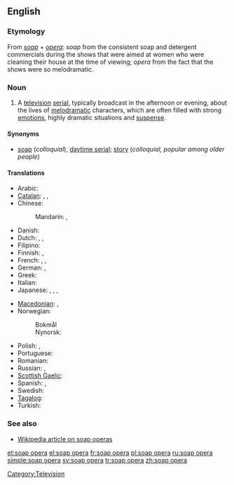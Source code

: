 ==English==

===Etymology===
From ''[[soap]]'' + ''[[opera]]'': ''soap'' from the consistent soap and detergent commercials during the shows that were aimed at women who were cleaning their house at the time of viewing; ''opera'' from the fact that the shows were so melodramatic.

===Noun===
{{en-noun|sg=[[soap]] [[opera]]}}

# A [[television]] [[serial]], typically broadcast in the afternoon or evening, about the lives of [[melodramatic]] characters, which are often filled with strong [[emotion]]s, highly dramatic situations and [[suspense]].

====Synonyms====
* [[soap]] (''colloquial''), [[daytime serial]]; [[story]] (''colloquial, popular among older people'')

====Translations====
{{trans-top|television serial}}
* Arabic: {{t|ar|أوبرا الصابون|f|tr='uubira al-Saabuun}}
* [[Catalan]]: {{t-|ca|culebrot|m}},  {{t-|ca|telenovel·la|f}},  {{t|ca|fulletó|m}}
* Chinese:
*: Mandarin: {{t|cmn|肥皂劇|sc=Hani}},  {{t|cmn|肥皂剧|tr=féizào-jù|sc=Hani}}
* Danish: {{t-|da|sæbeopera|c}}
* Dutch: {{t+|nl|soap|f}}, {{t|nl|soapreeks}} '' '', {{t|nl|soapserie}} '' ''
* Filipino: {{tø|fil|telenobela}}
* Finnish: {{t-|fi|saippuasarja}}, {{t-|fi|saippuaooppera}}
* French: {{t+|fr|feuilleton|m}}, {{t+|fr|soap opera|m}}, {{t+|fr|soap|m}}
* German: {{t+|de|soap|f|alt=Soap}}, {{t+|de|Seifenoper|f}}
* Greek: {{t+|el|σαπουνόπερα|f|tr=sapounópera}}
* Italian: {{t-|it|telenovela|f}}
* Japanese: {{t-|ja|昼メロ|tr=hiru-mero}}, {{t|ja|昼ドラマ|tr=hiru-dorama}}, {{t|ja|昼ドラ|tr=hiru-dora}},  {{t|ja|ソープオペラ|tr=sōpuopera}}
{{trans-mid}}
* [[Macedonian]]: {{t-|mk|сапунска опера|f|tr=sápunnska ópera}},  {{t-|mk|сапуница|f|tr=sapúnica}}
* Norwegian:
*: Bokmål {{t-|no|såpeopera|m}}
*: Nynorsk: {{t-|no|såpeopera|m}}
* Polish: {{t+|pl|telenowela|f}},  {{t+|pl|opera mydlana|f}}
* Portuguese: {{t-|pt|telenovela|f}}
* Romanian: {{t|ro|telenovelă|f}}
* Russian: {{t|ru|мыльная опера|f|tr=mýl'naja ópera}},  {{t|ru|телесериал|m|tr=teleseriál}}
* [[Scottish Gaelic]]: {{t-|gd|siabann|m|xs=Scottish Gaelic}}
* Spanish: {{t+|es|telenovela|f}}, {{t|es|culebrón|m}}
* Swedish: {{t-|sv|såpopera|c}}
* [[Tagalog]]: {{t|tl|telenobela|xs=Tagalog}}
* Turkish: {{t+|tr|pembe dizi}}
{{trans-bottom}}

===See also===
* [[w:soap_opera|Wikipedia article on soap operas]]

[[Category:Television]]

[[et:soap opera]]
[[el:soap opera]]
[[fr:soap opera]]
[[pl:soap opera]]
[[ru:soap opera]]
[[simple:soap opera]]
[[sv:soap opera]]
[[tr:soap opera]]
[[zh:soap opera]]